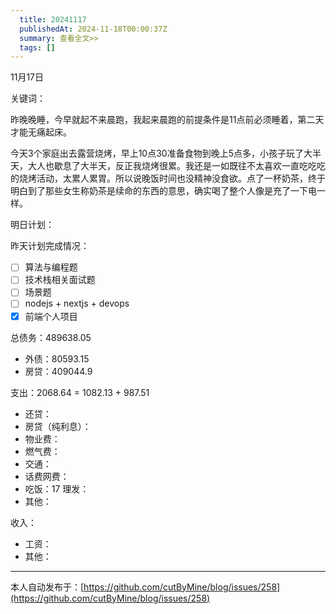 ```yaml
---
  title: 20241117
  publishedAt: 2024-11-18T00:00:37Z
  summary: 查看全文>>
  tags: []
---
```


11月17日 

关键词：

昨晚晚睡，今早就起不来晨跑，我起来晨跑的前提条件是11点前必须睡着，第二天才能无痛起床。

今天3个家庭出去露营烧烤，早上10点30准备食物到晚上5点多，小孩子玩了大半天，大人也歇息了大半天，反正我烧烤很累。我还是一如既往不太喜欢一直吃吃吃的烧烤活动，太累人累胃。所以说晚饭时间也没精神没食欲。点了一杯奶茶，终于明白到了那些女生称奶茶是续命的东西的意思，确实喝了整个人像是充了一下电一样。

明日计划：

昨天计划完成情况：
- [ ] 算法与编程题
- [ ] 技术栈相关面试题
- [ ] 场景题
- [ ] nodejs + nextjs + devops
- [x] 前端个人项目

总债务：489638.05
- 外债：80593.15
- 房贷：409044.9

支出：2068.64 = 1082.13 + 987.51
- 还贷：
- 房贷（纯利息）：
- 物业费：
- 燃气费：
- 交通：
- 话费网费：
- 吃饭：17
 理发：
- 其他：

收入：
- 工资：
- 其他：


---
本人自动发布于：[https://github.com/cutByMine/blog/issues/258](https://github.com/cutByMine/blog/issues/258)
